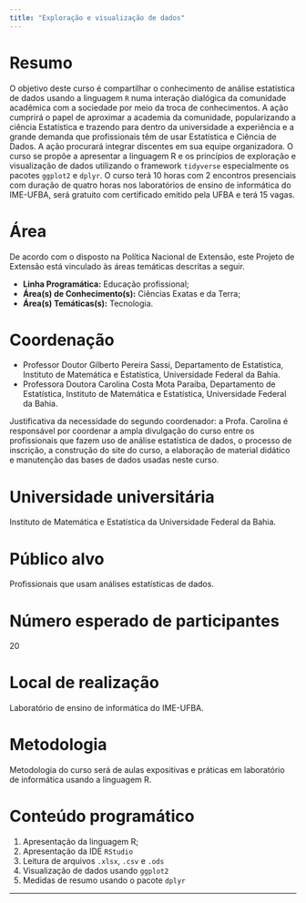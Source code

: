 ```yaml
---
title: "Exploração e visualização de dados"
---
```


# Resumo

O objetivo deste curso é compartilhar o conhecimento de análise estatística de dados usando a linguagem `R` numa interação dialógica da comunidade acadêmica com a sociedade por meio da troca de conhecimentos. A ação cumprirá o papel de aproximar a academia da comunidade, popularizando a ciência Estatística e trazendo para dentro da universidade a experiência e a grande demanda que profissionais têm de usar Estatística e Ciência de Dados. A ação procurará integrar discentes em sua equipe organizadora. O curso se propõe a apresentar a linguagem R e os princípios de exploração e visualização de dados utilizando o framework `tidyverse` especialmente os pacotes `ggplot2` e `dplyr`. O curso terá 10 horas com 2 encontros presenciais com duração de quatro horas nos laboratórios de ensino de informática do IME-UFBA, será gratuito com certificado emitido pela UFBA e terá 15 vagas.

# Área

De acordo com o disposto na Política Nacional de Extensão, este Projeto de Extensão está vinculado às áreas temáticas descritas a seguir.

- **Linha Programática:** Educação profissional;
- **Área(s) de Conhecimento(s):** Ciências Exatas e da Terra;
- **Área(s) Temáticas(s):** Tecnologia.

# Coordenação

- Professor Doutor Gilberto Pereira Sassi, Departamento de Estatística, Instituto de Matemática e Estatística, Universidade Federal da Bahia.
- Professora Doutora Carolina Costa Mota Paraíba, Departamento de Estatística, Instituto de Matemática e Estatística, Universidade Federal da Bahia.

Justificativa da necessidade do segundo coordenador: a Profa. Carolina é responsável por coordenar a ampla divulgação do curso entre os profissionais que fazem uso de análise estatística de dados, o processo de inscrição, a construção do site do curso, a elaboração de material didático e manutenção das bases de dados usadas neste curso.

# Universidade universitária

Instituto de Matemática e Estatística da Universidade Federal da Bahia.

# Público alvo

Profissionais que usam análises estatísticas de dados.

# Número esperado de participantes

20

# Local de realização

Laboratório de ensino de informática do IME-UFBA.

# Metodologia

Metodologia do curso será de aulas expositivas e práticas em laboratório de informática usando a linguagem R.

# Conteúdo programático

1. Apresentação da linguagem R;
2. Apresentação da IDE `RStudio`
3. Leitura de arquivos `.xlsx`, `.csv` e `.ods`
4. Visualização de dados usando `ggplot2`
5. Medidas de resumo usando o pacote `dplyr`

---